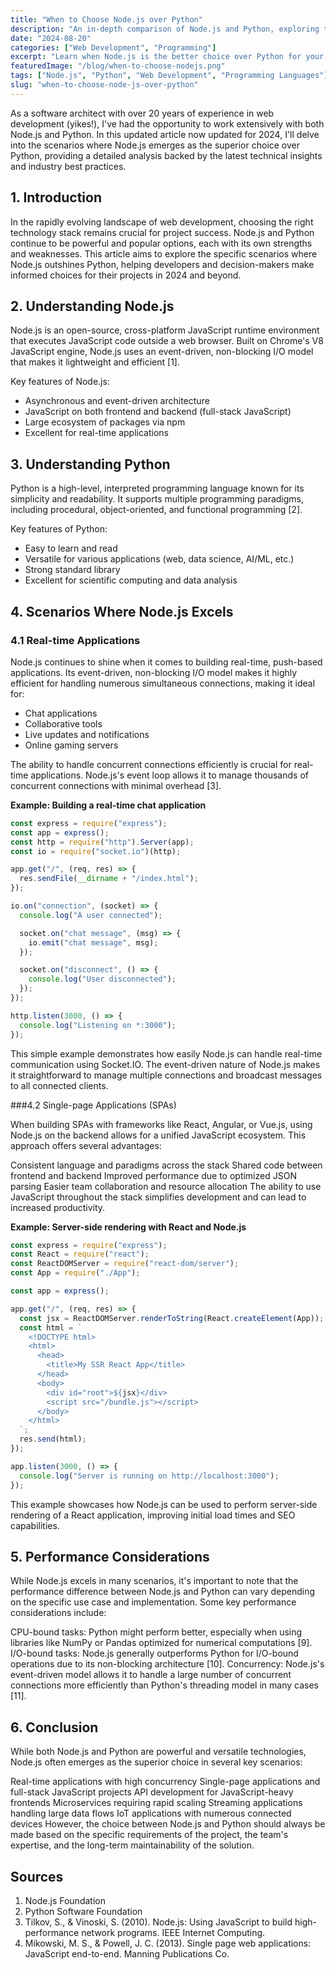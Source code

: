 ```yaml
---
title: "When to Choose Node.js over Python"
description: "An in-depth comparison of Node.js and Python, exploring their strengths, weaknesses, and the scenarios where Node.js outshines Python in 2024."
date: "2024-08-20"
categories: ["Web Development", "Programming"]
excerpt: "Learn when Node.js is the better choice over Python for your projects, with insights into real-time applications, SPAs, API development, and more."
featuredImage: "/blog/when-to-choose-nodejs.png"
tags: ["Node.js", "Python", "Web Development", "Programming Languages"]
slug: "when-to-choose-node-js-over-python"
---
```


As a software architect with over 20 years of experience in web development (yikes!), I've had the opportunity to work extensively with both Node.js and Python. In this updated article now updated for 2024, I'll delve into the scenarios where Node.js emerges as the superior choice over Python, providing a detailed analysis backed by the latest technical insights and industry best practices.

## 1. Introduction

In the rapidly evolving landscape of web development, choosing the right technology stack remains crucial for project success. Node.js and Python continue to be powerful and popular options, each with its own strengths and weaknesses. This article aims to explore the specific scenarios where Node.js outshines Python, helping developers and decision-makers make informed choices for their projects in 2024 and beyond.

## 2. Understanding Node.js

Node.js is an open-source, cross-platform JavaScript runtime environment that executes JavaScript code outside a web browser. Built on Chrome's V8 JavaScript engine, Node.js uses an event-driven, non-blocking I/O model that makes it lightweight and efficient [1].

Key features of Node.js:

- Asynchronous and event-driven architecture
- JavaScript on both frontend and backend (full-stack JavaScript)
- Large ecosystem of packages via npm
- Excellent for real-time applications

## 3. Understanding Python

Python is a high-level, interpreted programming language known for its simplicity and readability. It supports multiple programming paradigms, including procedural, object-oriented, and functional programming [2].

Key features of Python:

- Easy to learn and read
- Versatile for various applications (web, data science, AI/ML, etc.)
- Strong standard library
- Excellent for scientific computing and data analysis

## 4. Scenarios Where Node.js Excels

### 4.1 Real-time Applications

Node.js continues to shine when it comes to building real-time, push-based applications. Its event-driven, non-blocking I/O model makes it highly efficient for handling numerous simultaneous connections, making it ideal for:

- Chat applications
- Collaborative tools
- Live updates and notifications
- Online gaming servers

The ability to handle concurrent connections efficiently is crucial for real-time applications. Node.js's event loop allows it to manage thousands of concurrent connections with minimal overhead [3].

**Example: Building a real-time chat application**

```javascript
const express = require("express");
const app = express();
const http = require("http").Server(app);
const io = require("socket.io")(http);

app.get("/", (req, res) => {
  res.sendFile(__dirname + "/index.html");
});

io.on("connection", (socket) => {
  console.log("A user connected");

  socket.on("chat message", (msg) => {
    io.emit("chat message", msg);
  });

  socket.on("disconnect", () => {
    console.log("User disconnected");
  });
});

http.listen(3000, () => {
  console.log("Listening on *:3000");
});
```

This simple example demonstrates how easily Node.js can handle real-time communication using Socket.IO. The event-driven nature of Node.js makes it straightforward to manage multiple connections and broadcast messages to all connected clients.

###4.2 Single-page Applications (SPAs)

When building SPAs with frameworks like React, Angular, or Vue.js, using Node.js on the backend allows for a unified JavaScript ecosystem. This approach offers several advantages:

Consistent language and paradigms across the stack
Shared code between frontend and backend
Improved performance due to optimized JSON parsing
Easier team collaboration and resource allocation
The ability to use JavaScript throughout the stack simplifies development and can lead to increased productivity.

**Example: Server-side rendering with React and Node.js**

```javascript
const express = require("express");
const React = require("react");
const ReactDOMServer = require("react-dom/server");
const App = require("./App");

const app = express();

app.get("/", (req, res) => {
  const jsx = ReactDOMServer.renderToString(React.createElement(App));
  const html = `
    <!DOCTYPE html>
    <html>
      <head>
        <title>My SSR React App</title>
      </head>
      <body>
        <div id="root">${jsx}</div>
        <script src="/bundle.js"></script>
      </body>
    </html>
  `;
  res.send(html);
});

app.listen(3000, () => {
  console.log("Server is running on http://localhost:3000");
});
```

This example showcases how Node.js can be used to perform server-side rendering of a React application, improving initial load times and SEO capabilities.

## 5. Performance Considerations

While Node.js excels in many scenarios, it's important to note that the performance difference between Node.js and Python can vary depending on the specific use case and implementation. Some key performance considerations include:

CPU-bound tasks: Python might perform better, especially when using libraries like NumPy or Pandas optimized for numerical computations [9].
I/O-bound tasks: Node.js generally outperforms Python for I/O-bound operations due to its non-blocking architecture [10].
Concurrency: Node.js's event-driven model allows it to handle a large number of concurrent connections more efficiently than Python's threading model in many cases [11].

## 6. Conclusion

While both Node.js and Python are powerful and versatile technologies, Node.js often emerges as the superior choice in several key scenarios:

Real-time applications with high concurrency
Single-page applications and full-stack JavaScript projects
API development for JavaScript-heavy frontends
Microservices requiring rapid scaling
Streaming applications handling large data flows
IoT applications with numerous connected devices
However, the choice between Node.js and Python should always be made based on the specific requirements of the project, the team's expertise, and the long-term maintainability of the solution.

## Sources

1. Node.js Foundation
2. Python Software Foundation
3. Tilkov, S., & Vinoski, S. (2010). Node.js: Using JavaScript to build high-performance network programs. IEEE Internet Computing.
4. Mikowski, M. S., & Powell, J. C. (2013). Single page web applications: JavaScript end-to-end. Manning Publications Co.
